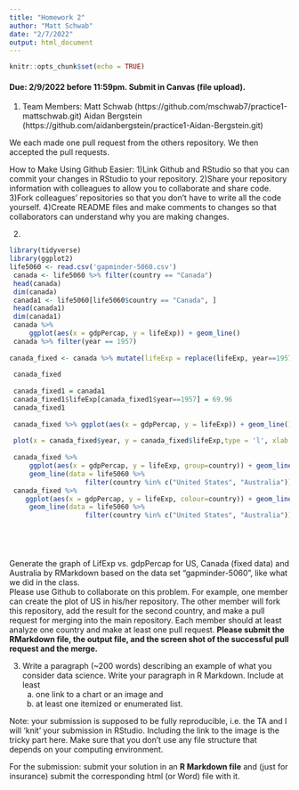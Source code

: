 ---
title: "Homework 2"
author: "Matt Schwab"
date: "2/7/2022"
output: html_document
---

```{r setup, include=FALSE}
knitr::opts_chunk$set(echo = TRUE)
```

#### Due: 2/9/2022 before 11:59pm. Submit in Canvas (file upload).

1. Team Members: Matt Schwab           (https://github.com/mschwab7/practice1-mattschwab.git) 
                Aidan Bergstein (https://github.com/aidanbergstein/practice1-Aidan-Bergstein.git)  

We each made one pull request from the others repository. We then accepted the 
pull requests.

How to Make Using Github Easier:
1)Link Github and RStudio so that you can commit your changes in RStudio to your repository.
     2)Share your repository information with colleagues to allow you to collaborate and share code.
     3)Fork colleagues' repositories so that you don't have to write all the code yourself.
     4)Create README files and make comments to changes so that collaborators can understand why you are making changes.

2. 
```{r}
library(tidyverse)
library(ggplot2)
life5060 <- read.csv('gapminder-5060.csv')
 canada <- life5060 %>% filter(country == "Canada")
 head(canada)
 dim(canada)
 canada1 <- life5060[life5060$country == "Canada", ]
 head(canada1)
 dim(canada1)
 canada %>% 
     ggplot(aes(x = gdpPercap, y = lifeExp)) + geom_line()
 canada %>% filter(year == 1957)
  
canada_fixed <- canada %>% mutate(lifeExp = replace(lifeExp, year==1957, 69.96))
       
 canada_fixed
  
 canada_fixed1 = canada1
 canada_fixed1$lifeExp[canada_fixed1$year==1957] = 69.96
 canada_fixed1
 
 canada_fixed %>% ggplot(aes(x = gdpPercap, y = lifeExp)) + geom_line()
     
 plot(x = canada_fixed$year, y = canada_fixed$lifeExp,type = 'l', xlab = "gdpPerCap", ylab = ("lifeExp")) 
    
 canada_fixed %>% 
     ggplot(aes(x = gdpPercap, y = lifeExp, group=country)) + geom_line() +
     geom_line(data = life5060 %>% 
                   filter(country %in% c("United States", "Australia")))
 canada_fixed %>% 
    ggplot(aes(x = gdpPercap, y = lifeExp, colour=country)) + geom_line() +
     geom_line(data = life5060 %>% 
                   filter(country %in% c("United States", "Australia")))






```

Generate the graph of LifExp vs. gdpPercap for US, Canada (fixed data) and Australia by RMarkdown based on the data set "gapminder-5060", like what we did in the class.  
Please use Github to collaborate on this problem. For example, one member can create the plot of US in his/her repository. The other member will fork this repository, add the result for the second country, and make a pull request for merging into the main repository. Each member should at least analyze one country and make at least one pull request. **Please submit the RMarkdown file, the output file, and the screen shot of the successful pull request and the merge.**

3. Write a paragraph (~200 words) describing an example of what you consider data science. Write your paragraph in R Markdown. Include at least 
    a. one link to a chart or an image and 
    b. at least one itemized or enumerated list.
    

Note: your submission is supposed to be fully reproducible, i.e. the TA and I will 'knit' your submission in RStudio. Including the link to the image is the tricky part here. Make sure that you don't use any file structure that depends on your computing environment.


For the submission: submit your solution in an **R Markdown file** and (just for insurance) submit the corresponding html (or Word) file with it. 